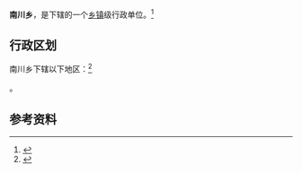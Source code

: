 {{中国乡级行政区|62/10/27/201/000}}

'''南川乡'''，是{{PRC admin/fullname|62/10/27/201/000|3}}下辖的一个[[乡镇|乡镇]]级行政单位。<ref>{{PRC admin/ref sgc|{{PRC admin/parent|62/10/27/201/000}}}}</ref>

== 行政区划 ==

南川乡下辖以下地区：<ref>{{PRC admin/ref sgc|62/10/27/201/000}}</ref>

{{PRC admin/children|62/10/27/201/000}}。

== 参考资料 ==

{{reflist}}

{{行政区划小作品}}
{{PRC admin/navcat|62/10/27/201/000}}